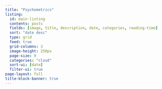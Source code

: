 ```yaml
---
title: "Psychometrics"
listing:
  id: main-listing
  contents: posts
  fields: [image, title, description, date, categories, reading-time]
  sort: "date desc"
  type: grid 
  feed: true
  grid-columns: 3
  image-height: 250px
  page-size: 9
  categories: "cloud"
  sort-ui: [date]
  filter-ui: true
page-layout: full
title-block-banner: true
---
```


